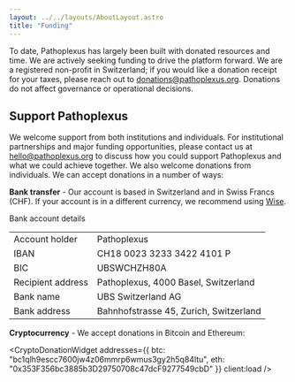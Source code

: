 ```yaml
---
layout: ../../layouts/AboutLayout.astro
title: "Funding"
---
```



To date, Pathoplexus has largely been built with donated resources and time. We are actively seeking funding to drive the platform forward. We are a registered non-profit in Switzerland; if you would like a donation receipt for your taxes, please reach out to donations@pathoplexus.org. Donations do not affect governance or operational decisions.

## Support Pathoplexus

We welcome support from both institutions and individuals. For institutional partnerships and major funding opportunities, please contact us at hello@pathoplexus.org to discuss how you could support Pathoplexus and what we could achieve together.  We also welcome donations from individuals. We can accept donations in a number of ways: 


**Bank transfer** - Our account is based in Switzerland and in Swiss Francs (CHF). If your account is in a different currency, we recommend using [Wise](https://wise.com/).

  <div class="bank-details bg-gray-50 p-4 rounded-lg">
      <span class="text-sm font-medium">Bank account details</span><br />
    <table class="my-3 border-collapse border border-gray-200 rounded-lg">
      <tbody>
        <tr class="bg-gray-50">
          <td class="border border-gray-200 px-4 py-2 font-medium text-xs">Account holder</td>
          <td class="border border-gray-200 px-4 py-2 text-xs">Pathoplexus</td>
        </tr>
        <tr>
          <td class="border border-gray-200 px-4 py-2 font-medium text-xs">IBAN</td>
          <td class="border border-gray-200 px-4 py-2 text-xs font-mono">CH18 0023 3233 3422 4101 P</td>
        </tr>
        <tr class="bg-gray-50">
          <td class="border border-gray-200 px-4 py-2 font-medium text-xs">BIC</td>
          <td class="border border-gray-200 px-4 py-2 text-xs font-mono">UBSWCHZH80A</td>
        </tr>
        <tr class="bg-gray-50">
          <td class="border border-gray-200 px-4 py-2 font-medium text-xs">Recipient address</td>
          <td class="border border-gray-200 px-4 py-2 text-xs">Pathoplexus, 4000 Basel, Switzerland</td>
        </tr>
        <tr class="bg-gray-50">
          <td class="border border-gray-200 px-4 py-2 font-medium text-xs">Bank name</td>
          <td class="border border-gray-200 px-4 py-2 text-xs">UBS Switzerland AG</td>
        </tr>
        <tr class="bg-gray-50">
          <td class="border border-gray-200 px-4 py-2 font-medium text-xs">Bank address</td>
          <td class="border border-gray-200 px-4 py-2 text-xs">Bahnhofstrasse 45, Zurich, Switzerland</td>
        </tr>
      </tbody>
    </table>
  </div>



**Cryptocurrency** - We accept donations in Bitcoin and Ethereum:

<CryptoDonationWidget 
  addresses={{
    btc: "bc1qlh9escc7600jw4z06mmrp6wmus3gy2h5q84ltu",
    eth: "0x353F356bc3885b3D29750708c47dcF9277549cbD"
  }}
  client:load
/>

